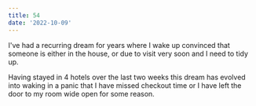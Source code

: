 ```yaml
---
title: 54
date: '2022-10-09'
---
```


I've had a recurring dream for years where I wake up convinced that someone is either in the house, or due to visit very soon and I need to tidy up.

Having stayed in 4 hotels over the last two weeks this dream has evolved into waking in a panic that I have missed checkout time or I have left the door to my room wide open for some reason.

